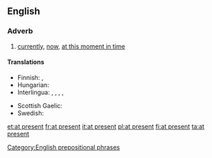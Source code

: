 ==English==

===Adverb===
{{en-adv|head=[[at]] [[present]]|-}}

# [[currently]], [[now]], [[at this moment in time]]

====Translations====
{{trans-top|currently}}
* Finnish: {{t+|fi|parhaillaan}}, {{t-|fi|tällä hetkellä}}
* Hungarian: {{t+|hu|jelenleg}}
* Interlingua: {{t-|ia|al presente}},  {{t-|ia|currentemente}},  {{t-|ia|ora}},  {{t-|ia|in iste momento}},  {{t-|ia|nunc}}
{{trans-mid}}
* Scottish Gaelic: {{t-|gd|an latha an-diugh}}
* Swedish: {{t+|sv|för närvarande}}
{{trans-bottom}}

[[Category:English prepositional phrases]]

[[et:at present]]
[[fr:at present]]
[[it:at present]]
[[pl:at present]]
[[fi:at present]]
[[ta:at present]]